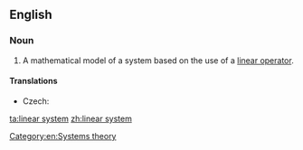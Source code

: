 ==English==
{{wikipedia}}
===Noun===
{{en-noun|head=[[linear]] [[system]]}}

# A mathematical model of a system based on the use of a [[linear operator]].

====Translations====
{{trans-top|mathematical model of a system}}
* Czech: {{t-|cs|lineární systém|m}}
{{trans-mid}}
{{trans-bottom}}

[[Category:en:Systems theory]]

[[ta:linear system]]
[[zh:linear system]]